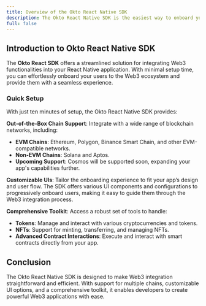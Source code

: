 ```yaml
---
title: Overview of the Okto React Native SDK
description: The Okto React Native SDK is the easiest way to onboard your users to web3 in your React App.
full: false
---
```


## Introduction to Okto React Native SDK

The **Okto React SDK** offers a streamlined solution for integrating Web3 functionalities into your React Native application. With minimal setup time, you can effortlessly onboard your users to the Web3 ecosystem and provide them with a seamless experience.

### Quick Setup

With just ten minutes of setup, the Okto React Native SDK provides:

**Out-of-the-Box Chain Support**: Integrate with a wide range of blockchain networks, including:
  - **EVM Chains**: Ethereum, Polygon, Binance Smart Chain, and other EVM-compatible networks.
  - **Non-EVM Chains**: Solana and Aptos.
  - **Upcoming Support**: Cosmos will be supported soon, expanding your app's capabilities further.

**Customizable UIs**: Tailor the onboarding experience to fit your app’s design and user flow. The SDK offers various UI components and configurations to progressively onboard users, making it easy to guide them through the Web3 integration process.

**Comprehensive Toolkit**: Access a robust set of tools to handle:
  - **Tokens**: Manage and interact with various cryptocurrencies and tokens.
  - **NFTs**: Support for minting, transferring, and managing NFTs.
  - **Advanced Contract Interactions**: Execute and interact with smart contracts directly from your app.

## Conclusion

The Okto React Native SDK is designed to make Web3 integration straightforward and efficient. With support for multiple chains, customizable UI options, and a comprehensive toolkit, it enables developers to create powerful Web3 applications with ease.